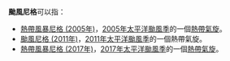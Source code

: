 {{NoteTA
|G1=TyphoonNew
|G2=TyphoonOld
|G3=Weather
}}
'''颱風尼格'''可以指：

*[[熱帶風暴尼格_(2005年)|熱帶風暴尼格 (2005年)]]，[[2005年太平洋颱風季|2005年太平洋颱風季]]的一個[[熱帶氣旋|熱帶氣旋]]。
*[[颱風尼格_(2011年)|颱風尼格 (2011年)]]，[[2011年太平洋颱風季|2011年太平洋颱風季]]的一個熱帶氣旋。
*[[熱帶風暴尼格_(2017年)|熱帶風暴尼格 (2017年)]]，[[2017年太平洋颱風季|2017年太平洋颱風季]]的一個[[熱帶氣旋|熱帶氣旋]]。

{{消歧义|cat=热带气旋消歧义}}

{{start box}}
{{succession box|[[颱風海棠|海棠]]|[[颱風榕樹|榕樹]]|太平洋颱風季名稱|尼格}}
{{end box}}

{{太平洋颱風季熱帶氣旋名單}}